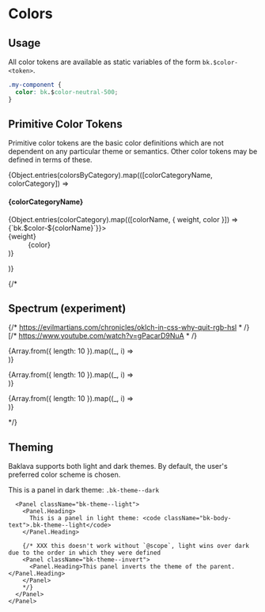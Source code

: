 





<Meta title="Docs/Colors"/>

# Colors

## Usage

All color tokens are available as static variables of the form `bk.$color-<token>`.

```css
.my-component {
  color: bk.$color-neutral-500;
}
```

## Primitive Color Tokens

Primitive color tokens are the basic color definitions which are not dependent on any particular theme or semantics. Other color tokens may be defined in terms of these.

<Unstyled>
  <div className={cl['primitive-colors']}>
    {Object.entries(colorsByCategory).map(([colorCategoryName, colorCategory]) =>
      <section key={colorCategoryName} className={cl['color-category']}>
        <H4>{colorCategoryName}</H4>
        <dl className={cl['colors-list']}>
          {Object.entries(colorCategory).map(([colorName, { weight, color }]) =>
            <TooltipProvider key={colorName} tooltip={<code className="bk-body-text">{`bk.$color-${colorName}`}</code>}>
              <div className={cl['color']} tabIndex="1"
                style={{ '--color': color, '--contrast': colorContrast(color, ['#e5e5e5', '#171717']) }}
              >
                <dt>{weight}</dt>
                <dd>{color}</dd>
              </div>
            </TooltipProvider>
          )}
        </dl>
      </section>
    )}
  </div>
</Unstyled>

{/*
## Spectrum (experiment)

{/* https://evilmartians.com/chronicles/oklch-in-css-why-quit-rgb-hsl * /}
[/* https://www.youtube.com/watch?v=gPacarD9NuA * /}
<section className={cl['color-category']}>
  <dl className={cx(cl['colors-list'], cl['color-spectrum'])} style={{ '--item-size': '4rem', gap: 0 }}>
    {Array.from({ length: 10 }).map((_, i) =>
      <div key={i} className={cl['color']} style={{ background: `oklab(calc(20% + ${i/9} * 60%) -50% 0)` }}>
        <dt></dt>
        <dd></dd>
      </div>
    )}
  </dl>
  <dl className={cx(cl['colors-list'], cl['color-spectrum'])} style={{ '--item-size': '4rem', gap: 0 }}>
    {Array.from({ length: 10 }).map((_, i) =>
      <div key={i} className={cl['color']} style={{ background: `oklab(calc(20% + ${i/9} * 60%) 0% -60%)` }}>
        <dt></dt>
        <dd></dd>
      </div>
    )}
  </dl>
    <dl className={cx(cl['colors-list'], cl['color-spectrum'])} style={{ '--item-size': '4rem', gap: 0 }}>
    {Array.from({ length: 10 }).map((_, i) =>
      <div key={i} className={cl['color']} style={{ background: `oklab(calc(20% + ${i/9} * 60%) 0% 0%)` }}>
        <dt></dt>
        <dd></dd>
      </div>
    )}
  </dl>
</section>
*/}


## Theming

Baklava supports both light and dark themes. By default, the user's preferred color scheme is chosen.

<Unstyled>
  <div className={cl['theme-demo']}>
    <Panel className="bk-theme--dark">
      <Panel.Heading>
        This is a panel in dark theme: <code className="bk-body-text">.bk-theme--dark</code>
      </Panel.Heading>
      
      <Panel className="bk-theme--light">
        <Panel.Heading>
          This is a panel in light theme: <code className="bk-body-text">.bk-theme--light</code>
        </Panel.Heading>
        
        {/* XXX this doesn't work without `@scope`, light wins over dark due to the order in which they were defined
        <Panel className="bk-theme--invert">
          <Panel.Heading>This panel inverts the theme of the parent.</Panel.Heading>
        </Panel>
        */}
      </Panel>
    </Panel>
  </div>
</Unstyled>

